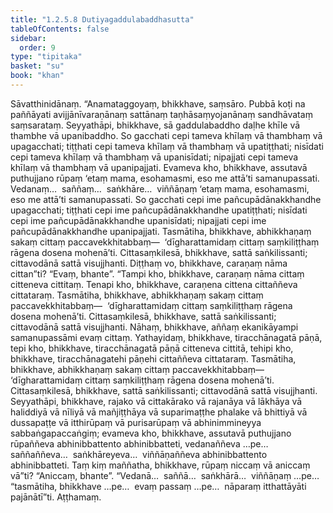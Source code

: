 ```yaml
---
title: "1.2.5.8 Dutiyagaddulabaddhasutta"
tableOfContents: false
sidebar:
  order: 9
type: "tipitaka"
basket: "su"
book: "khan"
---
```



<DynamicBreadcrumb />

<Division number="100" book="khan" bookNo="13" page="123">

<Paragraph number="624" book="khan">
Sāvatthinidānaṃ. “Anamataggoyaṃ, bhikkhave, saṃsāro. Pubbā koṭi na paññāyati avijjānīvaraṇānaṃ sattānaṃ taṇhāsaṃyojanānaṃ sandhāvataṃ saṃsarataṃ. Seyyathāpi, bhikkhave, sā gaddulabaddho daḷhe khīle vā thambhe vā upanibaddho. So gacchati cepi tameva khīlaṃ vā thambhaṃ vā upagacchati; tiṭṭhati cepi tameva khīlaṃ vā thambhaṃ vā upatiṭṭhati; nisīdati cepi tameva khīlaṃ vā thambhaṃ vā upanisīdati; nipajjati cepi tameva khīlaṃ vā thambhaṃ vā upanipajjati. Evameva kho, bhikkhave, assutavā puthujjano rūpaṃ ‘etaṃ mama, esohamasmi, eso me attā’ti samanupassati. Vedanaṃ…  saññaṃ…  saṅkhāre…  viññāṇaṃ ‘etaṃ mama, esohamasmi, eso me attā’ti samanupassati. So gacchati cepi ime pañcupādānakkhandhe upagacchati; tiṭṭhati cepi ime pañcupādānakkhandhe upatiṭṭhati; nisīdati cepi ime pañcupādānakkhandhe upanisīdati; nipajjati cepi ime pañcupādānakkhandhe upanipajjati. Tasmātiha, bhikkhave, abhikkhaṇaṃ sakaṃ cittaṃ paccavekkhitabbaṃ—  ‘dīgharattamidaṃ cittaṃ saṃkiliṭṭhaṃ rāgena dosena mohenā’ti. Cittasaṃkilesā, bhikkhave, sattā saṅkilissanti; cittavodānā sattā visujjhanti.
</Paragraph>

<Paragraph number="625" book="khan">
Diṭṭhaṃ vo, bhikkhave, caraṇaṃ nāma cittan”ti? “Evaṃ, bhante”. “Tampi kho, bhikkhave, caraṇaṃ nāma cittaṃ citteneva cittitaṃ. Tenapi kho, bhikkhave, caraṇena cittena cittaññeva cittataraṃ. Tasmātiha, bhikkhave, abhikkhaṇaṃ sakaṃ cittaṃ paccavekkhitabbaṃ—  ‘dīgharattamidaṃ cittaṃ saṃkiliṭṭhaṃ rāgena dosena mohenā’ti. Cittasaṃkilesā, bhikkhave, sattā saṅkilissanti; cittavodānā sattā visujjhanti.
</Paragraph>

<Paragraph number="626" book="khan">
Nāhaṃ, bhikkhave, aññaṃ ekanikāyampi samanupassāmi evaṃ cittaṃ. Yathayidaṃ, bhikkhave, tiracchānagatā pāṇā, tepi kho, bhikkhave, tiracchānagatā pāṇā citteneva cittitā, tehipi kho, bhikkhave, tiracchānagatehi pāṇehi cittaññeva cittataraṃ. Tasmātiha, bhikkhave, abhikkhaṇaṃ sakaṃ cittaṃ paccavekkhitabbaṃ—  ‘dīgharattamidaṃ cittaṃ saṃkiliṭṭhaṃ rāgena dosena mohenā’ti. Cittasaṃkilesā, bhikkhave, sattā saṅkilissanti; cittavodānā sattā visujjhanti.
</Paragraph>

<Paragraph number="627" book="khan">
Seyyathāpi, bhikkhave, rajako vā cittakārako vā rajanāya vā lākhāya vā haliddiyā vā nīliyā vā mañjiṭṭhāya vā suparimaṭṭhe phalake vā bhittiyā vā dussapaṭṭe vā itthirūpaṃ vā purisarūpaṃ vā abhinimmineyya sabbaṅgapaccaṅgiṃ; evameva kho, bhikkhave, assutavā puthujjano rūpaññeva abhinibbattento abhinibbatteti, vedanaññeva …pe…  saññaññeva…  saṅkhāreyeva…  viññāṇaññeva abhinibbattento abhinibbatteti. Taṃ kiṃ maññatha, bhikkhave, rūpaṃ niccaṃ vā aniccaṃ vā”ti? “Aniccaṃ, bhante”. “Vedanā…  saññā…  saṅkhārā…  viññāṇaṃ …pe…  “tasmātiha, bhikkhave …pe…  evaṃ passaṃ …pe…  nāparaṃ itthattāyāti pajānātī”ti.

</Paragraph>
</Division>

<Paragraph number="628" type="center" book="khan">
Aṭṭhamaṃ.
</Paragraph>